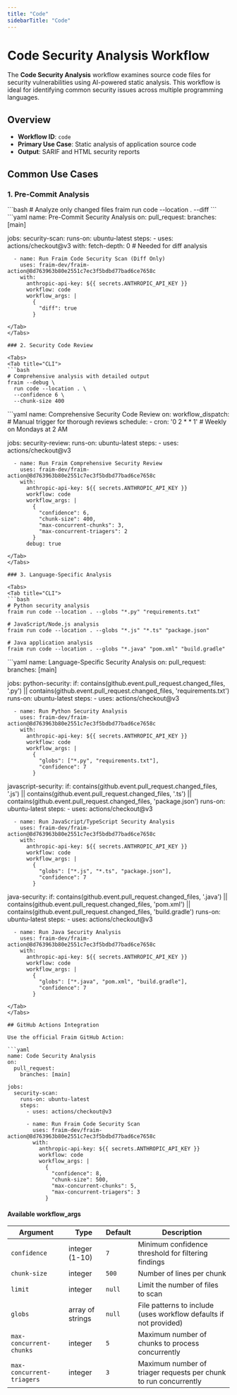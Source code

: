 ```yaml
---
title: "Code"
sidebarTitle: "Code"
---
```


# Code Security Analysis Workflow

The **Code Security Analysis** workflow examines source code files for security vulnerabilities using AI-powered static analysis. This workflow is ideal for identifying common security issues across multiple programming languages.

## Overview

- **Workflow ID**: `code`
- **Primary Use Case**: Static analysis of application source code
- **Output**: SARIF and HTML security reports

## Common Use Cases

### 1. Pre-Commit Analysis

<Tabs>
<Tab title="CLI">
```bash
# Analyze only changed files
fraim run code --location . --diff
```
</Tab>
<Tab title="GitHub Action">
```yaml
name: Pre-Commit Security Analysis
on:
  pull_request:
    branches: [main]

jobs:
  security-scan:
    runs-on: ubuntu-latest
    steps:
      - uses: actions/checkout@v3
        with:
          fetch-depth: 0  # Needed for diff analysis
      
      - name: Run Fraim Code Security Scan (Diff Only)
        uses: fraim-dev/fraim-action@8d763963b80e2551c7ec3f5bdbd77bad6ce7658c
        with:
          anthropic-api-key: ${{ secrets.ANTHROPIC_API_KEY }}
          workflow: code
          workflow_args: |
            {
              "diff": true
            }
```
</Tab>
</Tabs>

### 2. Security Code Review

<Tabs>
<Tab title="CLI">
```bash
# Comprehensive analysis with detailed output
fraim --debug \
  run code --location . \
  --confidence 6 \
  --chunk-size 400
```
</Tab>
<Tab title="GitHub Action">
```yaml
name: Comprehensive Security Code Review
on:
  workflow_dispatch:  # Manual trigger for thorough reviews
  schedule:
    - cron: '0 2 * * 1'  # Weekly on Mondays at 2 AM

jobs:
  security-review:
    runs-on: ubuntu-latest
    steps:
      - uses: actions/checkout@v3
      
      - name: Run Fraim Comprehensive Security Review
        uses: fraim-dev/fraim-action@8d763963b80e2551c7ec3f5bdbd77bad6ce7658c
        with:
          anthropic-api-key: ${{ secrets.ANTHROPIC_API_KEY }}
          workflow: code
          workflow_args: |
            {
              "confidence": 6,
              "chunk-size": 400,
              "max-concurrent-chunks": 3,
              "max-concurrent-triagers": 2
            }
          debug: true
```
</Tab>
</Tabs>

### 3. Language-Specific Analysis

<Tabs>
<Tab title="CLI">
```bash
# Python security analysis
fraim run code --location . --globs "*.py" "requirements.txt"

# JavaScript/Node.js analysis
fraim run code --location . --globs "*.js" "*.ts" "package.json"

# Java application analysis
fraim run code --location . --globs "*.java" "pom.xml" "build.gradle"
```
</Tab>
<Tab title="GitHub Action">
```yaml
name: Language-Specific Security Analysis
on:
  pull_request:
    branches: [main]

jobs:
  python-security:
    if: contains(github.event.pull_request.changed_files, '.py') || contains(github.event.pull_request.changed_files, 'requirements.txt')
    runs-on: ubuntu-latest
    steps:
      - uses: actions/checkout@v3
      
      - name: Run Python Security Analysis
        uses: fraim-dev/fraim-action@8d763963b80e2551c7ec3f5bdbd77bad6ce7658c
        with:
          anthropic-api-key: ${{ secrets.ANTHROPIC_API_KEY }}
          workflow: code
          workflow_args: |
            {
              "globs": ["*.py", "requirements.txt"],
              "confidence": 7
            }

  javascript-security:
    if: contains(github.event.pull_request.changed_files, '.js') || contains(github.event.pull_request.changed_files, '.ts') || contains(github.event.pull_request.changed_files, 'package.json')
    runs-on: ubuntu-latest
    steps:
      - uses: actions/checkout@v3
      
      - name: Run JavaScript/TypeScript Security Analysis
        uses: fraim-dev/fraim-action@8d763963b80e2551c7ec3f5bdbd77bad6ce7658c
        with:
          anthropic-api-key: ${{ secrets.ANTHROPIC_API_KEY }}
          workflow: code
          workflow_args: |
            {
              "globs": ["*.js", "*.ts", "package.json"],
              "confidence": 7
            }

  java-security:
    if: contains(github.event.pull_request.changed_files, '.java') || contains(github.event.pull_request.changed_files, 'pom.xml') || contains(github.event.pull_request.changed_files, 'build.gradle')
    runs-on: ubuntu-latest
    steps:
      - uses: actions/checkout@v3
      
      - name: Run Java Security Analysis
        uses: fraim-dev/fraim-action@8d763963b80e2551c7ec3f5bdbd77bad6ce7658c
        with:
          anthropic-api-key: ${{ secrets.ANTHROPIC_API_KEY }}
          workflow: code
          workflow_args: |
            {
              "globs": ["*.java", "pom.xml", "build.gradle"],
              "confidence": 7
            }
```
</Tab>
</Tabs>

## GitHub Actions Integration

Use the official Fraim GitHub Action:

```yaml
name: Code Security Analysis
on:
  pull_request:
    branches: [main]

jobs:
  security-scan:
    runs-on: ubuntu-latest
    steps:
      - uses: actions/checkout@v3
      
      - name: Run Fraim Code Security Scan
        uses: fraim-dev/fraim-action@8d763963b80e2551c7ec3f5bdbd77bad6ce7658c
        with:
          anthropic-api-key: ${{ secrets.ANTHROPIC_API_KEY }}
          workflow: code
          workflow_args: |
            {
              "confidence": 8,
              "chunk-size": 500,
              "max-concurrent-chunks": 5,
              "max-concurrent-triagers": 3
            }
```

#### Available workflow_args

| Argument | Type | Default | Description |
|----------|------|---------|-------------|
| `confidence` | integer (1-10) | `7` | Minimum confidence threshold for filtering findings |
| `chunk-size` | integer | `500` | Number of lines per chunk |
| `limit` | integer | `null` | Limit the number of files to scan |
| `globs` | array of strings | `null` | File patterns to include (uses workflow defaults if not provided) |
| `max-concurrent-chunks` | integer | `5` | Maximum number of chunks to process concurrently |
| `max-concurrent-triagers` | integer | `3` | Maximum number of triager requests per chunk to run concurrently |
